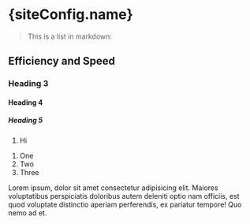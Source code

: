 
# {siteConfig.name}

> This is a list in markdown:

## Efficiency and Speed

### Heading 3

#### Heading 4

##### Heading 5

<ol className="list-decimal">
  <li>Hi</li>
</ol>

1. One
1. Two
1. Three

Lorem ipsum, dolor sit amet consectetur adipisicing elit. Maiores voluptatibus perspiciatis doloribus autem deleniti optio nam officiis, est quod voluptate distinctio aperiam perferendis, ex pariatur tempore! Quo nemo ad et.
